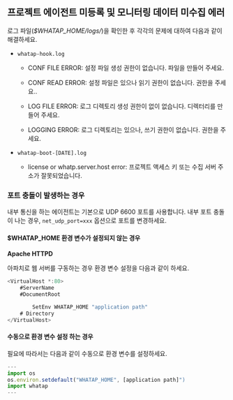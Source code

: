 ## 프로젝트 에이전트 미등록 및 모니터링 데이터 미수집 에러

로그 파일(*$WHATAP_HOME/logs/*)을 확인한 후 각각의 문제에 대하여 다음과 같이 해결하세요.

* `whatap-hook.log`

    * CONF FILE ERROR: 설정 파일 생성 권한이 없습니다. 파일을 만들어 주세요.

    * CONF READ ERROR: 설정 파일은 있으나 읽기 권한이 없습니다. 권한을 주세요..

    * LOG FILE ERROR: 로그 디렉토리 생성 권한이 없이 없습니다. 디렉터리를 만들어 주세요.

    * LOGGING ERROR: 로그 디렉토리는 있으나, 쓰기 권한이 없습니다. 권한을 주세요.

* `whatap-boot-[DATE].log`

    * license or whatp.server.host error: 프로젝트 액세스 키 또는 수집 서버 주소가 잘못되었습니다.

### 포트 충돌이 발생하는 경우

내부 통신을 하는 에이전트는 기본으로 UDP 6600 포트를 사용합니다. 내부 포트 충돌이 나는 경우, `net_udp_port=xxx` 옵션으로 포트를 변경하세요.

#### $WHATAP_HOME 환경 변수가 설정되지 않는 경우

**Apache HTTPD**

아파치로 웹 서버를 구동하는 경우 환경 변수 설정을 다음과 같이 하세요.

```javascript title=SH
<VirtualHost *:80>
    #ServerName
    #DocumentRoot

        SetEnv WHATAP_HOME "application path"
    # Directory
</VirtualHost>
```

#### 수동으로 환경 변수 설정 하는 경우

필요에 따라서는 다음과 같이 수동으로 환경 변수를 설정하세요.

```javascript title=Python
---
import os
os.environ.setdefault("WHATAP_HOME", [application path]")
import whatap
---
```
